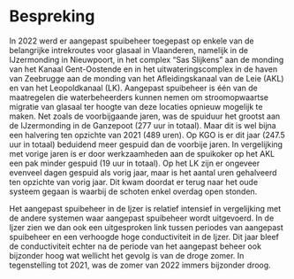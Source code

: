 # Bespreking

In 2022 werd er aangepast spuibeheer toegepast op enkele van de belangrijke intrekroutes voor glasaal in Vlaanderen, namelijk in de IJzermonding in Nieuwpoort, in het complex “Sas Slijkens” aan de monding van het Kanaal Gent-Oostende en in het uitwateringscomplex in de haven van Zeebrugge aan de monding van het Afleidingskanaal van de Leie (AKL) en van het Leopoldkanaal (LK). Aangepast spuibeheer is één van de maatregelen die waterbeheerders kunnen nemen om stroomopwaartse migratie van glasaal ter hoogte van deze locaties opnieuw mogelijk te maken. Net zoals de voorbijgaande jaren, was de spuiduur het grootst aan de IJzermonding in de Ganzepoot (277 uur in totaal). Maar dit is wel bijna een halvering ten opzichte van 2021 (489 uren). Op KGO is er dit jaar (247.5 uur in totaal) beduidend meer gespuid dan de voorbije jaren. In vergelijking met vorige jaren is er door werkzaamheden aan de spuikoker op het AKL een pak minder gespuid (19 uur in totaal). Op het LK zijn er ongeveer evenveel dagen gespuid als vorig jaar, maar is het aantal uren gehalveerd ten opzichte van vorig jaar. Dit kwam doordat er terug naar het oude systeem gegaan is waarbij de schoten enkel overdag open stonden.

Het aangepast spuibeheer in de Ijzer is relatief intensief in vergelijking met de andere systemen waar aangepast spuibeheer wordt uitgevoerd. In de Ijzer zien we dan ook een uitgesproken link tussen periodes van aangepast spuibeheer en een verhoogde hoge conductiviteit in de Ijzer. Dit jaar bleef de conductiviteit echter na de periode van het aangepast beheer ook bijzonder hoog wat wellicht het gevolg is van de droge zomer. In tegenstelling tot 2021, was de zomer van 2022 immers bijzonder droog.
